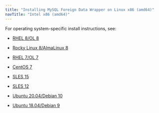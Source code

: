 ```yaml
---
title: "Installing MySQL Foreign Data Wrapper on Linux x86 (amd64)"
navTitle: "Intel x86 (amd64)"
---
```


For operating system-specific install instructions, see:

  - [RHEL 8/OL 8](01_mysql_rhel8_x86)

  - [Rocky Linux 8/AlmaLinux 8](02_mysql_other_linux8_x86)
  - [RHEL 7/OL 7](03_mysql_rhel7_x86)
  - [CentOS 7](04_mysql_centos7_x86)
  - [SLES 15](05_mysql_sles15_x86)
  - [SLES 12](07_mysql_sles12_x86)
  - [Ubuntu 20.04/Debian 10](09_mysql_ubuntu20_deb10_x86)
  - [Ubuntu 18.04/Debian 9](11_mysql_ubuntu18_deb9_x86)
